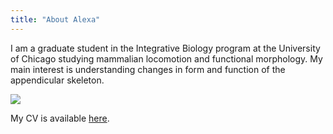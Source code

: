 ---
title: "About Alexa"
---


I am a graduate student in the Integrative Biology program at the University of Chicago studying mammalian locomotion and functional morphology. My main interest is understanding changes in form and function of the appendicular skeleton.

![](IMG_6151.jpg)

My CV is available [here](Alexa Lamprecht CV website.pdf).